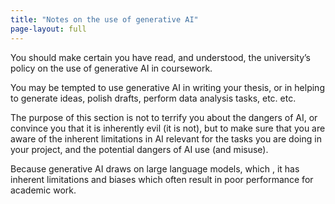 ```yaml
---
title: "Notes on the use of generative AI"
page-layout: full
---
```


::: callout-important

You should make certain you have read, and understood, the university's policy on the use of generative AI in coursework. 

:::

You may be tempted to use generative AI in writing your thesis, or in helping to generate ideas, polish drafts, perform data analysis tasks, etc. etc. 

The purpose of this section is not to terrify you about the dangers of AI, or convince you that it is inherently evil (it is not), but to make sure that you are aware of the inherent limitations in AI relevant for the tasks you are doing in your project, and the potential dangers of AI use (and misuse). 

Because generative AI draws on large language models, which , it has inherent limitations and biases which often result in poor performance for academic work. 

